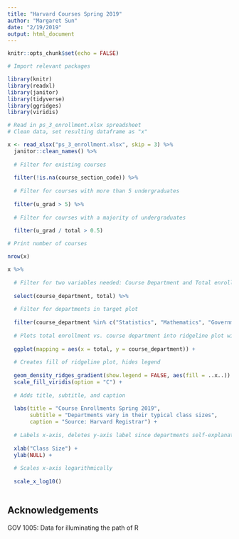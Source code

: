 ```yaml
---
title: "Harvard Courses Spring 2019"
author: "Margaret Sun"
date: "2/19/2019"
output: html_document
---
```


```r
knitr::opts_chunk$set(echo = FALSE)

# Import relevant packages

library(knitr)
library(readxl)
library(janitor)
library(tidyverse)
library(ggridges)
library(viridis)

```

```r

# Read in ps_3_enrollment.xlsx spreadsheet
# Clean data, set resulting dataframe as "x"

x <- read_xlsx("ps_3_enrollment.xlsx", skip = 3) %>% 
  janitor::clean_names() %>% 
  
  # Filter for existing courses
  
  filter(!is.na(course_section_code)) %>% 
  
  # Filter for courses with more than 5 undergraduates 
  
  filter(u_grad > 5) %>% 
  
  # Filter for courses with a majority of undergraduates
  
  filter(u_grad / total > 0.5)

# Print number of courses

nrow(x)

```

```r

x %>%
  
  # Filter for two variables needed: Course Department and Total enrollment
  
  select(course_department, total) %>% 
  
  # Filter for departments in target plot
  
  filter(course_department %in% c("Statistics", "Mathematics", "Government", "Expository Writing", "Economics", "Computer Science")) %>% 
  
  # Plots total enrollment vs. course department into ridgeline plot with fill from viridis
  
  ggplot(mapping = aes(x = total, y = course_department)) + 
  
  # Creates fill of ridgeline plot, hides legend
  
  geom_density_ridges_gradient(show.legend = FALSE, aes(fill = ..x..)) +
  scale_fill_viridis(option = "C") +
  
  # Adds title, subtitle, and caption
  
  labs(title = "Course Enrollments Spring 2019",
       subtitle = "Departments vary in their typical class sizes",
       caption = "Source: Harvard Registrar") +
  
  # Labels x-axis, deletes y-axis label since departments self-explanatory
  
  xlab("Class Size") +
  ylab(NULL) +
  
  # Scales x-axis logarithmically
  
  scale_x_log10()
  
```

## Acknowledgements

GOV 1005: Data for illuminating the path of R
